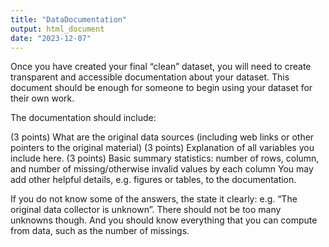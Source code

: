 ```yaml
---
title: "DataDocumentation"
output: html_document
date: "2023-12-07"
---
```


Once you have created your final “clean” dataset, you will need to create transparent and accessible documentation about your dataset. This document should be enough for someone to begin using your dataset for their own work.

The documentation should include:

(3 points) What are the original data sources (including web links or other pointers to the original material)
(3 points) Explanation of all variables you include here.
(3 points) Basic summary statistics: number of rows, column, and number of missing/otherwise invalid values by each column
You may add other helpful details, e.g. figures or tables, to the documentation.

If you do not know some of the answers, the state it clearly: e.g. “The original data collector is unknown”. There should not be too many unknowns though. And you should know everything that you can compute from data, such as the number of missings.